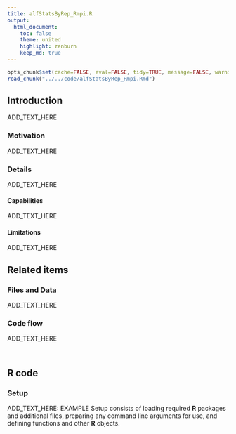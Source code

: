```yaml
---
title: alfStatsByRep_Rmpi.R
output:
  html_document:
    toc: false
    theme: united
    highlight: zenburn
    keep_md: true
---
```


```r
opts_chunk$set(cache=FALSE, eval=FALSE, tidy=TRUE, message=FALSE, warning=FALSE)
read_chunk("../../code/alfStatsByRep_Rmpi.Rmd")
```


## Introduction
ADD_TEXT_HERE

### Motivation
ADD_TEXT_HERE

### Details
ADD_TEXT_HERE

#### Capabilities
ADD_TEXT_HERE

#### Limitations
ADD_TEXT_HERE

## Related items

### Files and Data
ADD_TEXT_HERE

### Code flow
ADD_TEXT_HERE

```r
```

```r
```

## R code

### Setup
ADD_TEXT_HERE: EXAMPLE
Setup consists of loading required **R** packages and additional files, preparing any command line arguments for use, and defining functions and other **R** objects.

